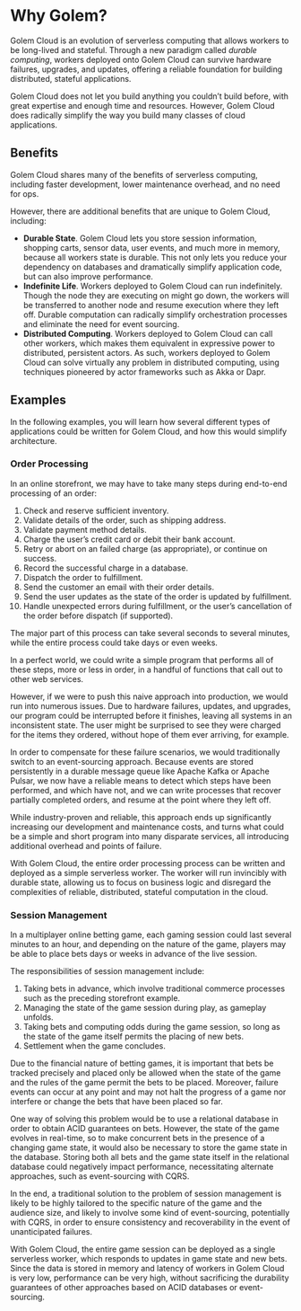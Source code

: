 # Why Golem?

Golem Cloud is an evolution of serverless computing that allows workers to be long-lived and stateful. Through a new paradigm called _durable computing_, workers deployed onto Golem Cloud can survive hardware failures, upgrades, and updates, offering a reliable foundation for building distributed, stateful applications.

Golem Cloud does not let you build anything you couldn’t build before, with great expertise and enough time and resources. However, Golem Cloud does radically simplify the way you build many classes of cloud applications.

## Benefits

Golem Cloud shares many of the benefits of serverless computing, including faster development, lower maintenance overhead, and no need for ops.

However, there are additional benefits that are unique to Golem Cloud, including:

- **Durable State**. Golem Cloud lets you store session information, shopping carts, sensor data, user events, and much more in memory, because all workers state is durable. This not only lets you reduce your dependency on databases and dramatically simplify application code, but can also improve performance.
- **Indefinite Life**. Workers deployed to Golem Cloud can run indefinitely. Though the node they are executing on might go down, the workers will be transferred to another node and resume execution where they left off. Durable computation can radically simplify orchestration processes and eliminate the need for event sourcing.
- **Distributed Computing**. Workers deployed to Golem Cloud can call other workers, which makes them equivalent in expressive power to distributed, persistent actors. As such, workers deployed to Golem Cloud can solve virtually any problem in distributed computing, using techniques pioneered by actor frameworks such as Akka or Dapr.

## Examples

In the following examples, you will learn how several different types of applications could be written for Golem Cloud, and how this would simplify architecture.

### Order Processing

In an online storefront, we may have to take many steps during end-to-end processing of an order:

1. Check and reserve sufficient inventory.
2. Validate details of the order, such as shipping address.
3. Validate payment method details.
4. Charge the user’s credit card or debit their bank account.
5. Retry or abort on an failed charge (as appropriate), or continue on success.
6. Record the successful charge in a database.
7. Dispatch the order to fulfillment.
8. Send the customer an email with their order details.
9. Send the user updates as the state of the order is updated by fulfillment.
10. Handle unexpected errors during fulfillment, or the user’s cancellation of the order before dispatch (if supported).

The major part of this process can take several seconds to several minutes, while the entire process could take days or even weeks.

In a perfect world, we could write a simple program that performs all of these steps, more or less in order, in a handful of functions that call out to other web services.

However, if we were to push this naive approach into production, we would run into numerous issues. Due to hardware failures, updates, and upgrades, our program could be interrupted before it finishes, leaving all systems in an inconsistent state. The user might be surprised to see they were charged for the items they ordered, without hope of them ever arriving, for example.

In order to compensate for these failure scenarios, we would traditionally switch to an event-sourcing approach. Because events are stored persistently in a durable message queue like Apache Kafka or Apache Pulsar, we now have a reliable means to detect which steps have been performed, and which have not, and we can write processes that recover partially completed orders, and resume at the point where they left off.

While industry-proven and reliable, this approach ends up significantly increasing our development and maintenance costs, and turns what could be a simple and short program into many disparate services, all introducing additional overhead and points of failure.

With Golem Cloud, the entire order processing process can be written and deployed as a simple serverless worker. The worker will run invincibly with durable state, allowing us to focus on business logic and disregard the complexities of reliable, distributed, stateful computation in the cloud.

### Session Management

In a multiplayer online betting game, each gaming session could last several minutes to an hour, and depending on the nature of the game, players may be able to place bets days or weeks in advance of the live session.

The responsibilities of session management include:

1. Taking bets in advance, which involve traditional commerce processes such as the preceding storefront example.
2. Managing the state of the game session during play, as gameplay unfolds.
3. Taking bets and computing odds during the game session, so long as the state of the game itself permits the placing of new bets.
4. Settlement when the game concludes.

Due to the financial nature of betting games, it is important that bets be tracked precisely and placed only be allowed when the state of the game and the rules of the game permit the bets to be placed. Moreover, failure events can occur at any point and may not halt the progress of a game nor interfere or change the bets that have been placed so far.

One way of solving this problem would be to use a relational database in order to obtain ACID guarantees on bets. However, the state of the game evolves in real-time, so to make concurrent bets in the presence of a changing game state, it would also be necessary to store the game state in the database. Storing both all bets and the game state itself in the relational database could negatively impact performance, necessitating alternate approaches, such as event-sourcing with CQRS.

In the end, a traditional solution to the problem of session management is likely to be highly tailored to the specific nature of the game and the audience size, and likely to involve some kind of event-sourcing, potentially with CQRS, in order to ensure consistency and recoverability in the event of unanticipated failures.

With Golem Cloud, the entire game session can be deployed as a single serverless worker, which responds to updates in game state and new bets. Since the data is stored in memory and latency of workers in Golem Cloud is very low, performance can be very high, without sacrificing the durability guarantees of other approaches based on ACID databases or event-sourcing.
